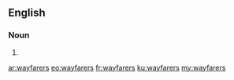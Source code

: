 ==English==

===Noun===
{{head|en|plural}}

# {{plural of|wayfarer|lang=en}}

[[ar:wayfarers]]
[[eo:wayfarers]]
[[fr:wayfarers]]
[[ku:wayfarers]]
[[my:wayfarers]]